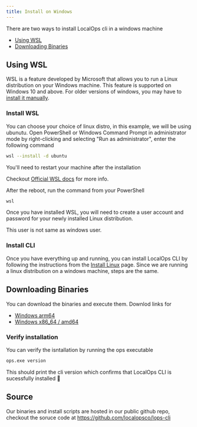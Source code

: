 ```yaml
---
title: Install on Windows
---
```


There are two ways to install LocalOps cli in a windows machine

- [Using WSL](#using-wsl)
- [Downloading Binaries](#downloading-binaries)

## Using WSL

WSL is a feature developed by Microsoft that allows you to run a Linux distribution on your Windows machine. This
feature is supported on Windows 10 and above. For older versions of windows, you may have to
[install it manually](https://learn.microsoft.com/en-us/windows/wsl/install-manual).

### Install WSL

You can choose your choice of linux distro, in this example, we will be using ubunutu. Open PowerShell or Windows
Command Prompt in administrator mode by right-clicking and selecting "Run as administrator", enter the following command

```bash
wsl --install -d ubuntu
```

<Note>You'll need to restart your machine after the installation</Note>

Checkout [Official WSL docs](https://learn.microsoft.com/en-us/windows/wsl/install) for more info.

After the reboot, run the command from your PowerShell

```bash
wsl
```

Once you have installed WSL, you will need to create a user account and password for your newly installed Linux
distribution.

<Note>This user is not same as windows user.</Note>

### Install CLI

Once you have everything up and running, you can install LocalOps CLI by following the instructions from the
[Install Linux](/cli/install-linux) page. Since we are running a linux distribution on a windows machine, steps are the
same.

## Downloading Binaries

You can download the binaries and execute them. Downlod links for

- [Windows arm64](https://github.com/localopsco/lops-cli/releases/latest/download/lops-windows-arm64.zip)
- [Windows x86_64 / amd64](https://github.com/localopsco/lops-cli/releases/latest/download/lops-windows-amd64.zip)

### Verify installation

You can verify the isntallation by running the ops executable

```bash
ops.exe version
```

This should print the cli version which confirms that LocalOps CLI is sucessfully installed 🚀

## Source

Our binaries and install scripts are hosted in our public github repo, checkout the soruce code at
https://github.com/localopsco/lops-cli

